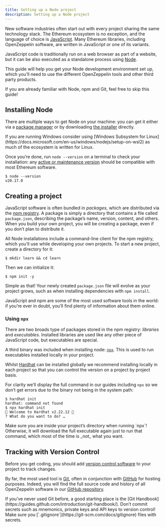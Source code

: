 ```yaml
---
title: Setting up a Node project
description: Setting up a Node project
---
```


New software industries often start out with every project sharing the same technology stack. The Ethereum ecosystem is no exception, and the language of choice is [JavaScript](https://en.wikipedia.org/wiki/JavaScript). Many Ethereum libraries, including OpenZeppelin software, are written in JavaScript or one of its variants.

JavaScript code is traditionally run on a web browser as part of a website, but it can be also executed as a standalone process using [Node](https://nodejs.org).

This guide will help you get your Node development environment set up, which you’ll need to use the different OpenZeppelin tools and other third party products.

<Callout>
If you are already familiar with Node, npm and Git, feel free to skip this guide!
</Callout>

## Installing Node

There are multiple ways to get Node on your machine: you can get it either via a [package manager](https://nodejs.org/en/download/package-manager/) or by downloading [the installer](https://nodejs.org/en/download/prebuilt-installer) directly.

<Callout>
If you are running Windows consider using [Windows Subsystem for Linux](https://docs.microsoft.com/en-us/windows/nodejs/setup-on-wsl2) as much of the ecosystem is written for Linux.
</Callout>

Once you’re done, run `node --version` on a terminal to check your installation: any [active or maintenance version](https://nodejs.org/en/about/previous-releases) should be compatible with most Ethereum software.

```console
$ node --version
v20.17.0
```

## Creating a project

JavaScript software is often bundled in _packages_, which are distributed via the [npm registry](https://www.npmjs.com/). A package is simply a directory that contains a file called `package.json`, describing the package’s name, version, content, and others. When you build your own project, you will be creating a package, even if you don’t plan to distribute it.

All Node installations include a command-line client for the npm registry, which you’ll use while developing your own projects. To start a new project, create a directory for it:

```console
$ mkdir learn && cd learn
```

Then we can initialize it:

```console
$ npm init -y
```

Simple as that! Your newly created `package.json` file will evolve as your project grows, such as when installing dependencies with `npm install`.

<Callout>
JavaScript and npm are some of the most used software tools in the world: if you’re ever in doubt, you’ll find plenty of information about them online.
</Callout>

### Using `npx`

There are two broads type of packages stored in the npm registry: _libraries_ and _executables_. Installed libraries are used like any other piece of JavaScript code, but executables are special.

A third binary was included when installing node: [`npx`](https://blog.npmjs.org/post/162869356040/introducing-npx-an-npm-package-runner). This is used to run executables installed locally in your project.

Whilst [Hardhat](https://hardhat.org/) can be installed globally we recommend installing locally in each project so that you can control the version on a project by project basis.

For clarity we’ll display the full command in our guides including `npx` so we don’t get errors due to the binary not being in the system path:

```console
$ hardhat init
hardhat: command not found
$ npx hardhat init
👷 Welcome to Hardhat v2.22.12 👷‍
? What do you want to do? … 
```

<Callout type='warn'>
Make sure you are inside your project’s directory when running `npx`! Otherwise, it will download the full executable again just to run that command, which most of the time is _not_ what you want.
</Callout>

## Tracking with Version Control

Before you get coding, you should add [version control software](https://en.wikipedia.org/wiki/Version_control) to your project to track changes.

By far, the most used tool is [Git](https://git-scm.com), often in conjunction with [GitHub](https://github.com) for hosting purposes. Indeed, you will find the full source code and history of all OpenZeppelin software in our [GitHub repository](https://github.com/OpenZeppelin).

<Callout>
If you’ve never used Git before, a good starting place is the [Git Handbook](https://guides.github.com/introduction/git-handbook/).
</Callout>

<Callout type='warn'>
Don’t commit secrets such as mnemonics, private keys and API keys to version control! Make sure you [`.gitignore`](https://git-scm.com/docs/gitignore) files with secrets.
</Callout>
